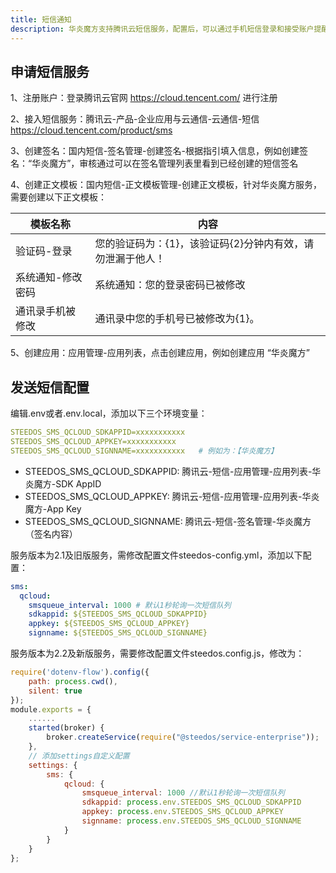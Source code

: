 ```yaml
---
title: 短信通知
description: 华炎魔方支持腾讯云短信服务，配置后，可以通过手机短信登录和接受账户提醒消息。
---
```


## 申请短信服务

1、注册账户：登录腾讯云官网 https://cloud.tencent.com/ 进行注册

2、接入短信服务：腾讯云-产品-企业应用与云通信-云通信-短信  https://cloud.tencent.com/product/sms

3、创建签名：国内短信-签名管理-创建签名-根据指引填入信息，例如创建签名：“华炎魔方”，审核通过可以在签名管理列表里看到已经创建的短信签名

4、创建正文模板：国内短信-正文模板管理-创建正文模板，针对华炎魔方服务，需要创建以下正文模板：

| 模板名称 | 内容 |
| ---- | ---- | 
|验证码-登录|您的验证码为：{1}，该验证码{2}分钟内有效，请勿泄漏于他人！| 
|系统通知-修改密码|系统通知：您的登录密码已被修改| 
|通讯录手机被修改|通讯录中您的手机号已被修改为{1}。|

5、创建应用：应用管理-应用列表，点击创建应用，例如创建应用 “华炎魔方”


## 发送短信配置

编辑.env或者.env.local，添加以下三个环境变量：

```yaml
STEEDOS_SMS_QCLOUD_SDKAPPID=xxxxxxxxxxx 
STEEDOS_SMS_QCLOUD_APPKEY=xxxxxxxxxxx
STEEDOS_SMS_QCLOUD_SIGNNAME=xxxxxxxxxxx   # 例如为：【华炎魔方】
```

 - STEEDOS_SMS_QCLOUD_SDKAPPID: 腾讯云-短信-应用管理-应用列表-华炎魔方-SDK AppID
 - STEEDOS_SMS_QCLOUD_APPKEY: 腾讯云-短信-应用管理-应用列表-华炎魔方-App Key
 - STEEDOS_SMS_QCLOUD_SIGNNAME:  腾讯云-短信-签名管理-华炎魔方（签名内容）

服务版本为2.1及旧版服务，需修改配置文件steedos-config.yml，添加以下配置：

```yaml
sms:
  qcloud:
    smsqueue_interval: 1000 # 默认1秒轮询一次短信队列
    sdkappid: ${STEEDOS_SMS_QCLOUD_SDKAPPID}
    appkey: ${STEEDOS_SMS_QCLOUD_APPKEY}
    signname: ${STEEDOS_SMS_QCLOUD_SIGNNAME}
```

服务版本为2.2及新版服务，需要修改配置文件steedos.config.js，修改为：

```js
require('dotenv-flow').config({
    path: process.cwd(),
    silent: true
});
module.exports = {
    ......
    started(broker) {
        broker.createService(require("@steedos/service-enterprise"));
    },
    // 添加settings自定义配置
    settings: {
        sms: {
            qcloud: {
                smsqueue_interval: 1000 //默认1秒轮询一次短信队列
                sdkappid: process.env.STEEDOS_SMS_QCLOUD_SDKAPPID
                appkey: process.env.STEEDOS_SMS_QCLOUD_APPKEY
                signname: process.env.STEEDOS_SMS_QCLOUD_SIGNNAME
            }
        }
    }
};
```



